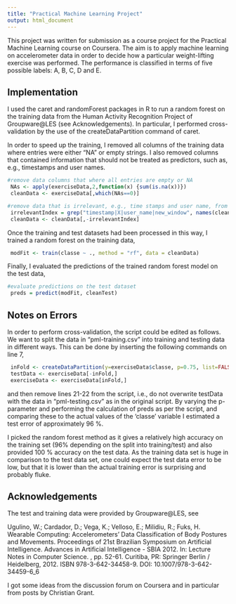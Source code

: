 ```yaml
---
title: "Practical Machine Learning Project"
output: html_document
---
```


This project was written for submission as a course project for the Practical Machine Learning course on Coursera.  The aim is to apply machine learning on accelerometer data in order to decide how a particular weight-lifting exercise was performed.  The performance is classified in terms of five possible labels: A, B, C, D and E.



## Implementation
I used the caret and randomForest packages in R to run a random forest on the training data from the Human Activity Recognition Project of Groupware@LES (see Acknowledgements).  In particular, I performed cross-validation by the use of the createDataPartition command of caret.

In order to speed up the training, I removed all columns of the training data where entries were either "NA" or empty strings.  I also removed columns that contained information that should not be treated as predictors, such as, e.g., timestamps and user names.
```r
#remove data columns that where all entries are empty or NA
 NAs <- apply(exerciseData,2,function(x) {sum(is.na(x))})
 cleanData <- exerciseData[,which(NAs==0)]

#remove data that is irrelevant, e.g., time stamps and user name, from training data
 irrelevantIndex = grep("timestamp|X|user_name|new_window", names(cleanData))
 cleanData <- cleanData[,-irrelevantIndex]
```


Once the training and test datasets had been processed in this way, I trained a random forest on the training data,
```r
 modFit <- train(classe ~ ., method = "rf", data = cleanData)
```


Finally, I evaluated the predictions of the trained random forest model on the test data,
```r
#evaluate predictions on the test dataset
 preds = predict(modFit, cleanTest)
```

## Notes on Errors
In order to perform cross-validation, the script could be edited as follows.  We want to split the data in "pml-training.csv" into training and testing data in different ways. This can be done by inserting the following commands on line 7,
```r
 inFold <- createDataPartition(y=exerciseData$classe, p=0.75, list=FALSE)
 testData <- exerciseData[-inFold,]
 exerciseData <- exerciseData[inFold,]
```
and then remove lines 21-22 from the script, i.e., do not overwrite testData with the data in "pml-testing.csv" as in the original script.  By varying the p-parameter and performing the calculation of preds as per the script, and comparing these to the actual values of the 'classe' variable I estimated a test error of approximately 96 %.

I picked the random forest method as it gives a relatively high accuracy on the training set (96% depending on the split into training/test) and also provided 100 % accuracy on the test data.  As the training data set is huge in comparison to the test data set, one could expect the test data error to be low, but that it is lower than the actual training error is surprising and probably fluke.



## Acknowledgements

The test and training data were provided by Groupware@LES, see

Ugulino, W.; Cardador, D.; Vega, K.; Velloso, E.; Milidiu, R.; Fuks, H. Wearable Computing: Accelerometers' Data Classification of Body Postures and Movements. Proceedings of 21st Brazilian Symposium on Artificial Intelligence. Advances in Artificial Intelligence - SBIA 2012. In: Lecture Notes in Computer Science. , pp. 52-61. Curitiba, PR: Springer Berlin / Heidelberg, 2012. ISBN 978-3-642-34458-9. DOI: 10.1007/978-3-642-34459-6_6


I got some ideas from the discussion forum on Coursera and in particular from posts by Christian Grant.
